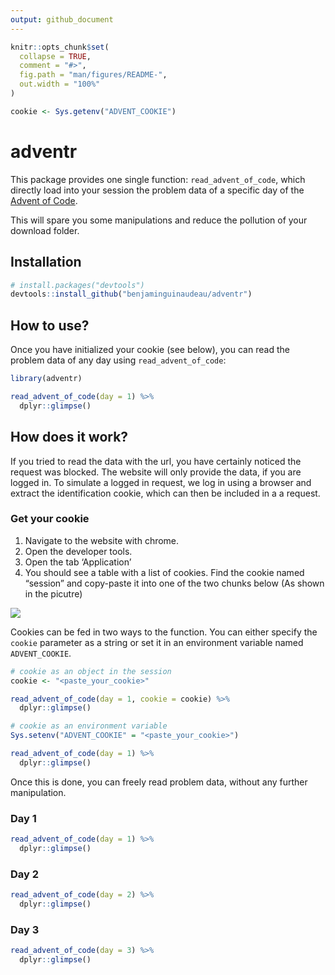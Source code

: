 ```yaml
---
output: github_document
---
```


<!-- README.md is generated from README.Rmd. Please edit that file -->

```r
knitr::opts_chunk$set(
  collapse = TRUE,
  comment = "#>",
  fig.path = "man/figures/README-",
  out.width = "100%"
)
```

```r
cookie <- Sys.getenv("ADVENT_COOKIE")
```

# adventr

This package provides one single function: `read_advent_of_code`, which directly load into your session the problem data of a specific day of the [Advent of Code](https://adventofcode.com/).

This will spare you some manipulations and reduce the pollution of your download folder. 

## Installation

``` r
# install.packages("devtools")
devtools::install_github("benjaminguinaudeau/adventr")
```

## How to use? 

Once you have initialized your cookie (see below), you can read the problem data of any day using `read_advent_of_code`:

```r
library(adventr)

read_advent_of_code(day = 1) %>%
  dplyr::glimpse()
```


## How does it work? 

If you tried to read the data with the url, you have certainly noticed the request was blocked. The website will only provide the data, if you are logged in. To simulate a logged in request, we log in using a browser and extract the identification cookie, which can then be included in a a request. 

### Get your cookie

1. Navigate to the website with chrome. 
2. Open the developer tools. 
3. Open the tab 'Application'
4. You should see a table with a list of cookies. Find the cookie named "session" and copy-paste it into one of the two chunks below (As shown in the picutre)

![](example_cookie.png)

Cookies can be fed in two ways to the function. You can either specify the `cookie` parameter as a string or set it in an environment variable named `ADVENT_COOKIE`. 


```r
# cookie as an object in the session
cookie <- "<paste_your_cookie>"

read_advent_of_code(day = 1, cookie = cookie) %>%
  dplyr::glimpse()
```

```r
# cookie as an environment variable
Sys.setenv("ADVENT_COOKIE" = "<paste_your_cookie>")

read_advent_of_code(day = 1) %>%
  dplyr::glimpse()
```

Once this is done, you can freely read problem data, without any further manipulation. 

### Day 1

```r
read_advent_of_code(day = 1) %>%
  dplyr::glimpse()
```


### Day 2

```r
read_advent_of_code(day = 2) %>%
  dplyr::glimpse()
```

### Day 3

```r
read_advent_of_code(day = 3) %>%
  dplyr::glimpse()
```

